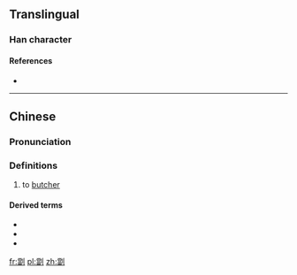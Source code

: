 ==Translingual==

===Han character===
{{Han char|rn=18|rad=刀|as=13|sn=15|four=|canj=FWLN|ids=⿰當刂}}

====References====
* {{Han ref|kx=0144.501|hdz=10358.050|uh=528F|ud=21135}}

----

==Chinese==
{{zh-forms}}

===Pronunciation===
{{zh-pron
|m=tāng
|c=tong1
|h=
|md=
|mn=
|w=
|mc=
|oc=
|cat=v
}}

===Definitions===
{{zh-hanzi}}

# to [[butcher]]
#: {{zh-usex|劏 豬|to butcher pigs|C}}

====Derived terms====
* {{zh-l|劏房}}
* {{zh-l|劏雞還神}}
* {{zh-l|劏豬凳}}

[[fr:劏]]
[[pl:劏]]
[[zh:劏]]